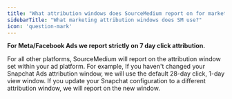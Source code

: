 ```yaml
---
title: "What attribution windows does SourceMedium report on for marketing platforms?"
sidebarTitle: "What marketing attribution windows does SM use?"
icon: 'question-mark'
---
```

**For Meta/Facebook Ads we report strictly on 7 day click attribution.**

For all other platforms, SourceMedium will report on the attribution window set within your ad platform.  For example, If you haven't changed your Snapchat Ads attribution window, we will use the default 28-day click, 1-day view window. If you update your Snapchat configuration to a different attribution window, we will report on the new window.